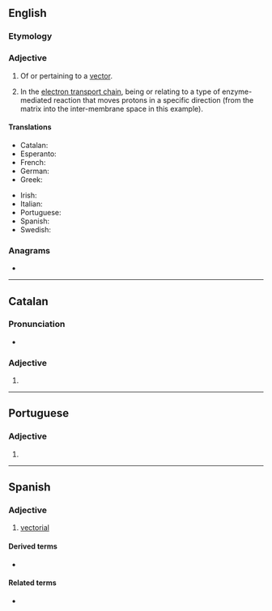 ==English==

===Etymology===
{{suffix|en|vector|ial}}

===Adjective===
{{en-adj|-}}

# {{lb|en|mathematics}} Of or pertaining to a [[vector]].
#: {{syn|en|vectoral}}
# {{lb|en|biochemistry}} In the [[electron transport chain]], being or relating to a type of enzyme-mediated reaction that moves protons in a specific direction (from the matrix into the inter-membrane space in this example).

====Translations====
{{trans-top|of or pertaining to a vector}}
* Catalan: {{t|ca|vectorial}}
* Esperanto: {{t|eo|vektora}}
* French: {{t+|fr|vectoriel}}
* German: {{t+|de|vektoriell}}
* Greek: {{t+|el|ανυσματικός}}
{{trans-mid}}
* Irish: {{t|ga|veicteoireach}}
* Italian: {{t+|it|vettoriale}}
* Portuguese: {{t+|pt|vectorial}}
* Spanish: {{t+|es|vectorial}}
* Swedish: {{t|sv|vektoriell}}
{{trans-bottom}}

===Anagrams===
* {{anagrams|en|a=aceilortv|lactivore}}

----

==Catalan==

===Pronunciation===
* {{rhymes|ca|al}}

===Adjective===
{{ca-adj|mf}}

# {{l|en|vectorial}}

----

==Portuguese==

===Adjective===
{{pt-adj|vectoria|l}}

# {{superseded spelling of|pt|vetorial}}

----

==Spanish==

===Adjective===
{{es-adj}}

# {{lb|es|mathematics}} [[#English|vectorial]]

====Derived terms====
* {{l|es|espacio vectorial}}

====Related terms====
* {{l|es|vector}}